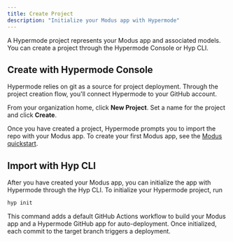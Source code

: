 ```yaml
---
title: Create Project
description: "Initialize your Modus app with Hypermode"
---
```


A Hypermode project represents your Modus app and associated models. You can create a project
through the Hypermode Console or Hyp CLI.

## Create with Hypermode Console

<Note>
  Hypermode relies on git as a source for project deployment. Through the project creation flow,
  you'll connect Hypermode to your GitHub account.
</Note>

From your organization home, click **New Project**. Set a name for the project and click **Create**.

Once you have created a project, Hypermode prompts you to import the repo with your Modus app. To
create your first Modus app, see the [Modus quickstart](modus/quickstart).

## Import with Hyp CLI

After you have created your Modus app, you can initialize the app with Hypermode through the Hyp
CLI. To initialize your Hypermode project, run

```bash
hyp init
```

This command adds a default GitHub Actions workflow to build your Modus app and a Hypermode GitHub
app for auto-deployment. Once initialized, each commit to the target branch triggers a deployment.
